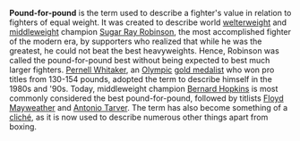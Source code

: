 '''Pound-for-pound''' is the term used to describe a fighter's value in relation to fighters of equal weight. It was created to describe world [[welterweight]] and [[middleweight]] champion [[Sugar Ray Robinson]], the most accomplished fighter of the modern era, by supporters who realized that while he was the greatest, he could not beat the best heavyweights. Hence, Robinson was called the pound-for-pound best without being expected to best much larger fighters. [[Pernell Whitaker]], an [[Olympic]] [[gold medalist]] who won pro titles from 130-154 pounds, adopted the term to describe himself in the 1980s and '90s. Today, middleweight champion [[Bernard Hopkins]] is most commonly considered the best pound-for-pound, followed by titlists [[Floyd Mayweather]] and [[Antonio Tarver]].  The term has also become something of a [[cliché]], as it is now used to describe numerous other things apart from boxing.